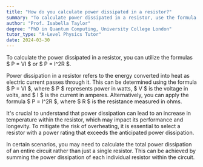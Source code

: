 ```yaml
---
title: "How do you calculate power dissipated in a resistor?"
summary: "To calculate power dissipated in a resistor, use the formula P = VI or P = I²R."
author: "Prof. Isabella Taylor"
degree: "PhD in Quantum Computing, University College London"
tutor_type: "A-Level Physics Tutor"
date: 2024-03-30
---
```


To calculate the power dissipated in a resistor, you can utilize the formulas $ P = VI $ or $ P = I^2R $.

Power dissipation in a resistor refers to the energy converted into heat as electric current passes through it. This can be determined using the formula $ P = VI $, where $ P $ represents power in watts, $ V $ is the voltage in volts, and $ I $ is the current in amperes. Alternatively, you can apply the formula $ P = I^2R $, where $ R $ is the resistance measured in ohms.

It's crucial to understand that power dissipation can lead to an increase in temperature within the resistor, which may impact its performance and longevity. To mitigate the risk of overheating, it is essential to select a resistor with a power rating that exceeds the anticipated power dissipation.

In certain scenarios, you may need to calculate the total power dissipation of an entire circuit rather than just a single resistor. This can be achieved by summing the power dissipation of each individual resistor within the circuit.
    